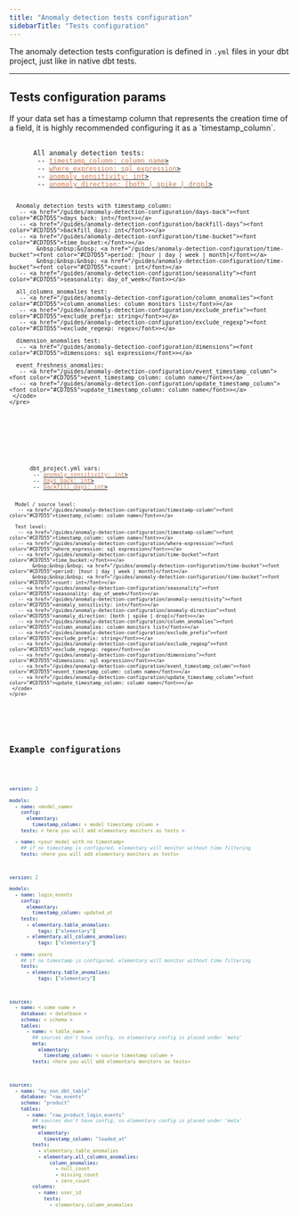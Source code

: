 ```yaml
---
title: "Anomaly detection tests configuration"
sidebarTitle: "Tests configuration"
---
```


The anomaly detection tests configuration is defined in `.yml` files in your dbt project, just like in native dbt tests.

<Snippet file="faq/question-tests-configuration-priorities.mdx" />

---

## Tests configuration params

<Tip>
  If your data set has a timestamp column that represents the creation time of a
  field, it is highly recommended configuring it as a `timestamp_column`.
</Tip>

<Tabs>
  <Tab title="Params by anomaly detection test">
    <pre>
     <code>
      All anomaly detection tests:
       -- <a href="/guides/anomaly-detection-configuration/timestamp-column"><font color="#CD7D55">timestamp_column: column name</font>></a>
       -- <a href="/guides/anomaly-detection-configuration/where-expression"><font color="#CD7D55">where_expression: sql expression</font>></a>
       -- <a href="/guides/anomaly-detection-configuration/anomaly-sensitivity"><font color="#CD7D55">anomaly_sensitivity: int</font>></a>
       -- <a href="/guides/anomaly-detection-configuration/anomaly-direction"><font color="#CD7D55">anomaly_direction: [both | spike | drop]</font>></a>

      Anomaly detection tests with timestamp_column:
       -- <a href="/guides/anomaly-detection-configuration/days-back"><font color="#CD7D55">days_back: int</font>></a>
       -- <a href="/guides/anomaly-detection-configuration/backfill-days"><font color="#CD7D55">backfill_days: int</font>></a>
       -- <a href="/guides/anomaly-detection-configuration/time-bucket"><font color="#CD7D55">time_bucket:</font>></a>
            &nbsp;&nbsp;&nbsp; <a href="/guides/anomaly-detection-configuration/time-bucket"><font color="#CD7D55">period: [hour | day | week | month]</font></a>
            &nbsp;&nbsp;&nbsp; <a href="/guides/anomaly-detection-configuration/time-bucket"><font color="#CD7D55">count: int</font></a>
       -- <a href="/guides/anomaly-detection-configuration/seasonality"><font color="#CD7D55">seasonality: day_of_week</font>></a>

      all_columns_anomalies test:
       -- <a href="/guides/anomaly-detection-configuration/column_anomalies"><font color="#CD7D55">column_anomalies: column monitors list</font>></a>
       -- <a href="/guides/anomaly-detection-configuration/exclude_prefix"><font color="#CD7D55">exclude_prefix: string</font>></a>
       -- <a href="/guides/anomaly-detection-configuration/exclude_regexp"><font color="#CD7D55">exclude_regexp: regex</font>></a>

      dimension_anomalies test:
       -- <a href="/guides/anomaly-detection-configuration/dimensions"><font color="#CD7D55">dimensions: sql expression</font>></a>

      event_freshness_anomalies:
       -- <a href="/guides/anomaly-detection-configuration/event_timestamp_column"><font color="#CD7D55">event_timestamp_column: column name</font>></a>
       -- <a href="/guides/anomaly-detection-configuration/update_timestamp_column"><font color="#CD7D55">update_timestamp_column: column name</font>></a>
     </code>
    </pre>

  </Tab>

  <Tab title="Params by configuration level">
    <pre>
     <code>
      dbt_project.yml vars:
       -- <a href="/guides/anomaly-detection-configuration/anomaly-sensitivity"><font color="#CD7D55">anomaly_sensitivity: int</font>></a>
       -- <a href="/guides/anomaly-detection-configuration/days-back"><font color="#CD7D55">days_back: int</font>></a>
       -- <a href="/guides/anomaly-detection-configuration/backfill-days"><font color="#CD7D55">backfill_days: int</font>></a>

      Model / source level:
       -- <a href="/guides/anomaly-detection-configuration/timestamp-column"><font color="#CD7D55">timestamp_column: column name</font>></a>

      Test level:
       -- <a href="/guides/anomaly-detection-configuration/timestamp-column"><font color="#CD7D55">timestamp_column: column name</font>></a>
       -- <a href="/guides/anomaly-detection-configuration/where-expression"><font color="#CD7D55">where_expression: sql expression</font>></a>
       -- <a href="/guides/anomaly-detection-configuration/time-bucket"><font color="#CD7D55">time_bucket:</font>></a>
            &nbsp;&nbsp;&nbsp; <a href="/guides/anomaly-detection-configuration/time-bucket"><font color="#CD7D55">period: [hour | day | week | month]</font></a>
            &nbsp;&nbsp;&nbsp; <a href="/guides/anomaly-detection-configuration/time-bucket"><font color="#CD7D55">count: int</font></a>
       -- <a href="/guides/anomaly-detection-configuration/seasonality"><font color="#CD7D55">seasonality: day_of_week</font>></a>
       -- <a href="/guides/anomaly-detection-configuration/anomaly-sensitivity"><font color="#CD7D55">anomaly_sensitivity: int</font>></a>
       -- <a href="/guides/anomaly-detection-configuration/anomaly-direction"><font color="#CD7D55">anomaly_direction: [both | spike | drop]</font>></a>
       -- <a href="/guides/anomaly-detection-configuration/column_anomalies"><font color="#CD7D55">column_anomalies: column monitors list</font>></a>
       -- <a href="/guides/anomaly-detection-configuration/exclude_prefix"><font color="#CD7D55">exclude_prefix: string</font>></a>
       -- <a href="/guides/anomaly-detection-configuration/exclude_regexp"><font color="#CD7D55">exclude_regexp: regex</font>></a>
       -- <a href="/guides/anomaly-detection-configuration/dimensions"><font color="#CD7D55">dimensions: sql expression</font>></a>
       -- <a href="/guides/anomaly-detection-configuration/event_timestamp_column"><font color="#CD7D55">event_timestamp_column: column name</font>></a>
       -- <a href="/guides/anomaly-detection-configuration/update_timestamp_column"><font color="#CD7D55">update_timestamp_column: column name</font>></a>
     </code>
    </pre>

  </Tab>

</Tabs>

## Example configurations

<CodeGroup>

```yml properties.yml
version: 2

models:
  - name: <model_name>
    config:
      elementary:
        timestamp_column: < model timestamp column >
    tests: < here you will add elementary monitors as tests >

  - name: <your model with no timestamp>
    ## if no timestamp is configured, elementary will monitor without time filtering
    tests: <here you will add elementary monitors as tests>
```

```yml Example
version: 2

models:
  - name: login_events
    config:
      elementary:
        timestamp_column: updated_at
    tests:
      - elementary.table_anomalies:
          tags: ["elementary"]
      - elementary.all_columns_anomalies:
          tags: ["elementary"]

  - name: users
    ## if no timestamp is configured, elementary will monitor without time filtering
    tests:
      - elementary.table_anomalies:
          tags: ["elementary"]
```

```yml sources_properties.yml
sources:
  - name: < some name >
    database: < datatbase >
    schema: < schema >
    tables:
      - name: < table_name >
        ## sources don't have config, so elementary config is placed under 'meta'
        meta:
          elementary:
            timestamp_column: < source timestamp column >
        tests: <here you will add elementary monitors as tests>
```

```yml Example
sources:
  - name: "my_non_dbt_table"
    database: "raw_events"
    schema: "product"
    tables:
      - name: "raw_product_login_events"
        ## sources don't have config, so elementary config is placed under 'meta'
        meta:
          elementary:
            timestamp_column: "loaded_at"
        tests:
          - elementary.table_anomalies
          - elementary.all_columns_anomalies:
              column_anomalies:
                - null_count
                - missing_count
                - zero_count
        columns:
          - name: user_id
            tests:
              - elementary.column_anomalies
```

</CodeGroup>
